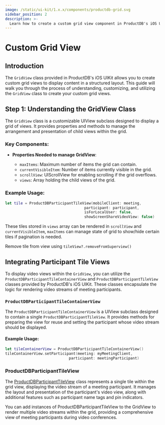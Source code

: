 ```yaml
---
image: /static/ui-kit/1.x.x/components/productdb-grid.svg
sidebar_position: 2
description: >-
  Learn how to create a custom grid view component in ProductDB's iOS UIKit with our detailed documentation.
---
```


# Custom Grid View

## Introduction

The `GridView` class provided in ProductDB's iOS UIKit allows you to create custom grid views to display content
in a structured layout. This guide will walk you through the process of understanding, customizing, and
utilizing the `GridView` class to create your custom grid views.

## Step 1: Understanding the GridView Class

The `GridView` class is a customizable UIView subclass designed to display a grid of views. It provides properties
and methods to manage the arrangement and presentation of child views within the grid.

### Key Components:

- **Properties Needed to manage GridView**:

  - `maxItems`: Maximum number of items the grid can contain.
  - `currentVisibleItem`: Number of items currently visible in the grid.
  - `scrollView`: UIScrollView for enabling scrolling if the grid overflows.
  - `views`: Array holding the child views of the grid.

### Example Usage:

```swift
let tile = ProductDBParticipantTileView(mobileClient: meeting,
                                    participant: participant,
                                    isForLocalUser: false,
                                    showScreenShareVideoView: false)
```

These tiles stored in `views` array can be rendered in `scrollView` and `currentVisibleItem`, `maxItems` can
manage state of grid to show/hide certain tiles if pagination is needed.

Remove tile from view using `tileView?.removeFromSuperview()`

## Integrating Participant Tile Views

To display video views within the `GridView`, you can utilize the `ProductDBParticipantTileContainerView` and
`ProductDBParticipantTileView` classes provided by ProductDB's iOS UIKit. These classes encapsulate the logic for
rendering video streams of meeting participants.

### `ProductDBParticipantTileContainerView`

The `ProductDBParticipantTileContainerView` is a UIView subclass designed to contain a single `ProductDBParticipantTileView`.
It provides methods for preparing the view for reuse and setting the participant whose video stream should be displayed.

#### Example Usage:

```swift
let tileContainerView = ProductDBParticipantTileContainerView()
tileContainerView.setParticipant(meeting: myMeetingClient,
                             participant: meetingParticipant)
```

### ProductDBParticipantTileView

The [ProductDBParticipantTileView](/ios/components/productdb-participant-tile-view) class represents a single tile
within the grid view, displaying the video stream of a meeting participant.
It manages the layout and presentation of the participant's video view, along with
additional features such as participant name tags and pin indicators.

You can add instances of ProductDBParticipantTileView to the GridView to render multiple video streams within the grid,
providing a comprehensive view of meeting participants during video conferences.
